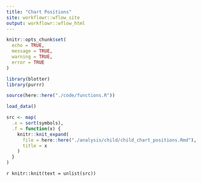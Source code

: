 ```yaml
---
title: "Chart Positions"
site: workflowr::wflow_site
output: workflowr::wflow_html
---
```


```r
knitr::opts_chunk$set(
  echo = TRUE, 
  message = TRUE, 
  warning = TRUE, 
  error = TRUE
)
```

```r
library(blotter)
library(purrr)
```

```r
source(here::here("./code/functions.R"))
```

```r
load_data()
```

```r
src <- map(
  .x = sort(symbols), 
  .f = function(x) {
    knitr::knit_expand(
      file = here::here("./analysis/child/child_chart_positions.Rmd"), 
      title = x
    )
  }
)
```

`r knitr::knit(text = unlist(src))`
